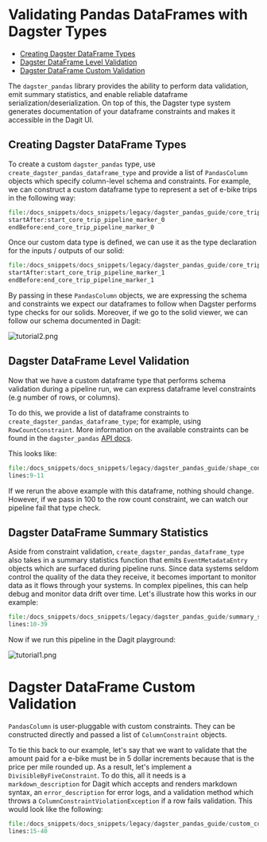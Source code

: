 
<DynamicMetaTags
  title="Pandas | Dagster"
  description="The dagster-pandas library provides the ability to perform data validation, emit
  summary statistics, and enable reliable dataframe serialization/deserialization."
/>

# Validating Pandas DataFrames with Dagster Types

- [Creating Dagster DataFrame Types](/overview/packages/dagster_pandas#creating-dagster-dataframe-types)
- [Dagster DataFrame Level Validation](/overview/packages/dagster_pandas#dagster-dataframe-level-validation)
- [Dagster DataFrame Custom Validation](/overview/packages/dagster_pandas#dagster-dataframe-custom-validation)

The `dagster_pandas` library provides the ability to perform data validation, emit summary
statistics, and enable reliable dataframe serialization/deserialization. On top of this, the Dagster
type system generates documentation of your dataframe constraints and makes it accessible in the
Dagit UI.

## Creating Dagster DataFrame Types

To create a custom `dagster_pandas` type, use `create_dagster_pandas_dataframe_type` and provide a
list of `PandasColumn` objects which specify column-level schema and constraints. For example, we
can construct a custom dataframe type to represent a set of e-bike trips in the following way:

```python literalinclude caption=core_trip_pipeline.py
file:/docs_snippets/docs_snippets/legacy/dagster_pandas_guide/core_trip_pipeline.py
startAfter:start_core_trip_pipeline_marker_0
endBefore:end_core_trip_pipeline_marker_0
```

Once our custom data type is defined, we can use it as the type declaration for the inputs / outputs
of our solid:

```python literalinclude caption=hello_cereal.py
file:/docs_snippets/docs_snippets/legacy/dagster_pandas_guide/core_trip_pipeline.py
startAfter:start_core_trip_pipeline_marker_1
endBefore:end_core_trip_pipeline_marker_1
```

By passing in these `PandasColumn` objects, we are expressing the schema and constraints we expect
our dataframes to follow when Dagster performs type checks for our solids. Moreover, if we go to the
solid viewer, we can follow our schema documented in Dagit:

![tutorial2.png](/assets/images/learn/guides/dagster_pandas/tutorial2.png)

## Dagster DataFrame Level Validation

Now that we have a custom dataframe type that performs schema validation during a pipeline run, we
can express dataframe level constraints (e.g number of rows, or columns).

To do this, we provide a list of dataframe constraints to `create_dagster_pandas_dataframe_type`;
for example, using `RowCountConstraint`. More information on the available constraints can be found
in the `dagster_pandas` [API docs](/_apidocs/libraries/dagster_pandas).

This looks like:

```python literalinclude caption=shape_constrained_pipeline.py
file:/docs_snippets/docs_snippets/legacy/dagster_pandas_guide/shape_constrained_pipeline.py
lines:9-11
```

If we rerun the above example with this dataframe, nothing should
change. However, if we pass in 100 to the row count constraint, we can
watch our pipeline fail that type check.

## Dagster DataFrame Summary Statistics

Aside from constraint validation, `create_dagster_pandas_dataframe_type`
also takes in a summary statistics function that emits
`EventMetadataEntry` objects which are surfaced during pipeline runs.
Since data systems seldom control the quality of the data they receive,
it becomes important to monitor data as it flows through your systems.
In complex pipelines, this can help debug and monitor data drift over
time. Let's illustrate how this works in our example:

```python literalinclude caption=summary_stats_pipeline.py
file:/docs_snippets/docs_snippets/legacy/dagster_pandas_guide/summary_stats_pipeline.py
lines:10-39
```

Now if we run this pipeline in the Dagit playground:

![tutorial1.png](/assets/images/learn/guides/dagster_pandas/tutorial1.png)

# Dagster DataFrame Custom Validation

`PandasColumn` is user-pluggable with custom constraints. They can be constructed directly and
passed a list of `ColumnConstraint` objects.

To tie this back to our example, let's say that we want to validate that the amount paid for a
e-bike must be in 5 dollar increments because that is the price per mile rounded up. As a result,
let's implement a `DivisibleByFiveConstraint`. To do this, all it needs is a `markdown_description`
for Dagit which accepts and renders markdown syntax, an `error_description` for error logs, and a
validation method which throws a `ColumnConstraintViolationException` if a row fails validation.
This would look like the following:

```python literalinclude emphasize-lines=22-25 caption=custom_column_constraint_pipeline.py
file:/docs_snippets/docs_snippets/legacy/dagster_pandas_guide/custom_column_constraint_pipeline.py
lines:15-40
```
